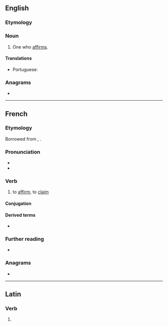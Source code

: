 ==English==

===Etymology===
{{suffix|en|affirm|er|id2=agent noun}}

===Noun===
{{en-noun}}

# One who [[affirm]]s.

====Translations====
{{trans-top|one who affirms}}
* Portuguese: {{t|pt|afirmador|m}}
{{trans-mid}}
{{trans-bottom}}

===Anagrams===
* {{anagrams|en|a=aeffimrr|reaffirm}}

----

==French==

===Etymology===
Borrowed from {{bor|fr|la|affirmāre}}, {{m|la|affirmō}}.

===Pronunciation===
* {{fr-IPA}}
* {{audio|Fr-affirmer.ogg|Audio|lang=fr}}

===Verb===
{{fr-verb}}

# to [[affirm]], to [[claim]]

====Conjugation====
{{fr-conj-auto}}

====Derived terms====
* {{l|fr|affirmation}}

===Further reading===
* {{R:TLFi}}

===Anagrams===
* {{l|fr|raffermi}}

----

==Latin==

===Verb===
{{la-verb-form|affirmer}}

# {{inflection of|affirmō||1|s|pres|pasv|subj|lang=la}}